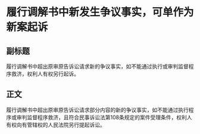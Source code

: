 # 履行调解书中新发生争议事实，可单作为新案起诉
## 副标题
履行调解书中超出原审原告诉讼请求新的争议事实，如不能通过执行或审判监督程序救济，权利人有权另行起诉。
## 正文
履行调解书中超出原审原告诉讼请求部分内容的新的争议事实，如不能通过执行程序或审判监督程序救济，且符合民事诉讼法第108条规定的案件受理条件，权利人有权向有管辖权的人民法院另行提起诉讼。